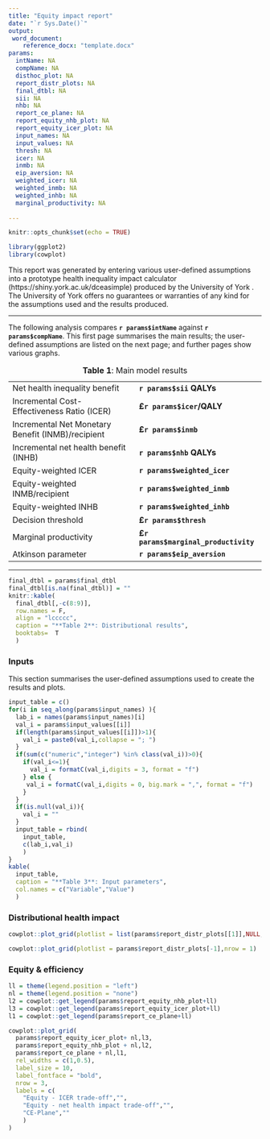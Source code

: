 ```yaml
---
title: "Equity impact report"
date: "`r Sys.Date()`"
output: 
 word_document:
    reference_docx: "template.docx"
params:
  intName: NA
  compName: NA
  disthoc_plot: NA
  report_distr_plots: NA
  final_dtbl: NA
  sii: NA
  nhb: NA
  report_ce_plane: NA
  report_equity_nhb_plot: NA
  report_equity_icer_plot: NA
  input_names: NA
  input_values: NA
  thresh: NA
  icer: NA
  inmb: NA
  eip_aversion: NA
  weighted_icer: NA
  weighted_inmb: NA
  weighted_inhb: NA
  marginal_productivity: NA
  
---
```


```r
knitr::opts_chunk$set(echo = TRUE)

```


```r
library(ggplot2)
library(cowplot)
```


This report was generated by entering various user-defined assumptions into a prototype health inequality impact calculator (https://shiny.york.ac.uk/dceasimple) produced by the University of York . The University of York offers no guarantees or warranties of any kind for the assumptions used and the results produced.


***
The following analysis compares **`r params$intName`** against **`r params$compName`**. This first page summarises the main results; the user-defined assumptions are listed on the next page; and further pages show various graphs.



Table: **Table 1**: Main model results

|   |   |
|---	|---	|
| Net health inequality benefit | **`r params$sii` QALYs**  	|
| Incremental Cost-Effectiveness Ratio (ICER) | **£`r params$icer`/QALY** |
| Incremental Net Monetary Benefit (INMB)/recipient | **£`r params$inmb`** |
| Incremental net health benefit (INHB) 	| **`r params$nhb` QALYs** 	|
Equity-weighted ICER | **`r params$weighted_icer`** |
Equity-weighted INMB/recipient | **`r params$weighted_inmb`** | 
Equity-weighted INHB | **`r params$weighted_inhb`** | 
|   Decision threshold	|  **£`r params$thresh` **	|
|   Marginal productivity	|  **£`r params$marginal_productivity` **	|
| Atkinson parameter |  **`r params$eip_aversion`** |  

****



```r
final_dtbl = params$final_dtbl
final_dtbl[is.na(final_dtbl)] = ""
knitr::kable(
  final_dtbl[,-c(8:9)],
  row.names = F,
  align = "lccccc",
  caption = "**Table 2**: Distributional results",
  booktabs=  T
  )
```


### Inputs

This section summarises the user-defined assumptions used to create the results and plots.

```r
input_table = c()
for(i in seq_along(params$input_names) ){
  lab_i = names(params$input_names)[i]
  val_i = params$input_values[[i]]
  if(length(params$input_values[[i]])>1){
    val_i = paste0(val_i,collapse = "; ")
  }
  if(sum(c("numeric","integer") %in% class(val_i))>0){
    if(val_i<=1){
      val_i = formatC(val_i,digits = 3, format = "f")
    } else {
     val_i = formatC(val_i,digits = 0, big.mark = ",", format = "f")
    }
  }
  if(is.null(val_i)){
    val_i = ""
  }
  input_table = rbind(
    input_table,
    c(lab_i,val_i)
    )
}
kable(
  input_table,
  caption = "**Table 3**: Input parameters",
  col.names = c("Variable","Value")
  )
```


\newpage

### Distributional health impact


```r
cowplot::plot_grid(plotlist = list(params$report_distr_plots[[1]],NULL,NULL),nrow = 1)
```

```r
cowplot::plot_grid(plotlist = params$report_distr_plots[-1],nrow = 1)
```


\newpage

### Equity & efficiency

```r

ll = theme(legend.position = "left")
nl = theme(legend.position = "none")
l2 = cowplot::get_legend(params$report_equity_nhb_plot+ll)
l3 = cowplot::get_legend(params$report_equity_icer_plot+ll)
l1 = cowplot::get_legend(params$report_ce_plane+ll)

cowplot::plot_grid(
  params$report_equity_icer_plot+ nl,l3,
  params$report_equity_nhb_plot + nl,l2,
  params$report_ce_plane + nl,l1,
  rel_widths = c(1,0.5),
  label_size = 10,
  label_fontface = "bold",
  nrow = 3,
  labels = c(
    "Equity - ICER trade-off","",
    "Equity - net health impact trade-off","",
    "CE-Plane",""
    )
)
```



